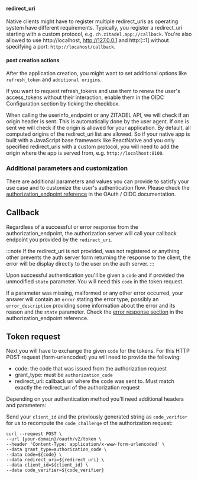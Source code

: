 #### redirect_uri

Native clients might have to register multiple redirect_uris as operating system have different requirements.
Typically, you register a redirect_uri starting with a custom protocol, e.g. `ch.zitadel.app://callback`.
You're also allowed to use http://localhost, http://127.0.0.1 and http:[::1] without specifying a port: `http://locahost/callback`.

#### post creation actions

After the application creation, you might want to set additional options like `refresh_token` and `additional origins`.

If you want to request refresh_tokens and use them to renew the user's access_tokens without their interaction,
enable them in the OIDC Configuration section by ticking the checkbox.

When calling the userinfo_endpoint or any ZITADEL API, we will check if an origin header is sent. This is automatically done
by the user agent. If one is sent we will check if the origin is allowed for your application. By default, all computed
origins of the redirect_uri list are allowed.
So if your native app is built with a JavaScript base framework like ReactNative and you only specified redirect_uris
with a custom protocol, you will need to add the origin where the app is served from, e.g. `http://localhost:8100`.

### Additional parameters and customization

There are additional parameters and values you can provide to satisfy your use case and to customize the user's authentication flow.
Please check the [authorization_endpoint reference](/apis/openidoauth/endpoints#authorization_endpoint) in the OAuth / OIDC documentation.

## Callback

Regardless of a successful or error response from the authorization_endpoint, the authorization server will call your
callback endpoint you provided by the `redirect_uri`.

:::note
If the redirect_uri is not provided, was not registered or anything other prevents the auth server form returning the response to the client,
the error will be display directly to the user on the auth server.
:::

Upon successful authentication you'll be given a `code` and if provided the unmodified `state` parameter.
You will need this `code` in the token request.

If a parameter was missing, malformed or any other error occurred, your answer will contain an `error` stating the error type,
possibly an `error_description` providing some information about the error and its reason and the `state` parameter.
Check the [error response section](/apis/openidoauth/endpoints#error-response) in the authorization_endpoint reference.

## Token request

Next you will have to exchange the given `code` for the tokens. For this HTTP POST request (form-urlencoded) you will need to provide the following:

- code: the code that was issued from the authorization request
- grant_type: must be `authorization_code`
- redirect_uri: callback uri where the code was sent to. Must match exactly the redirect_uri of the authorization request

Depending on your authentication method you'll need additional headers and parameters:

Send your `client_id` and the previously generated string as `code_verifier` for us to recompute the `code_challenge` of the authorization request:

```curl
curl --request POST \
--url {your-domain}/oauth/v2/token \
--header 'Content-Type: application/x-www-form-urlencoded' \
--data grant_type=authorization_code \
--data code=${code} \
--data redirect_uri=${redirect_uri} \
--data client_id=${client_id} \
--data code_verifier=${code_verifier}
```
